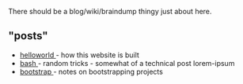 There should be a blog/wiki/braindump thingy just about here.

## "posts"

* [helloworld  ](/helloworld)  - how this website is built
* [bash        ](/bash)        - random tricks - somewhat of a technical post lorem-ipsum
* [bootstrap   ](/bootstrap)   - notes on bootstrapping projects
